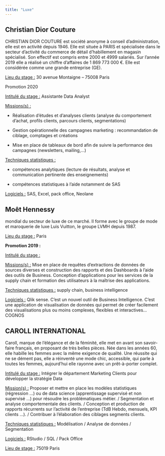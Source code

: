 ---
title: "Luxe"
---

## **Christian Dior Couture**

CHRISTIAN DIOR COUTURE est société anonyme à conseil d'administration, elle est en activité depuis 1946. Elle est située à PARIS et spécialisée dans le secteur d'activité du commerce de détail d'habillement en magasin spécialisé. Son effectif est compris entre 2000 et 4999 salariés. Sur l'année 2019 elle a réalisé un chiffre d'affaires de 1 869 773 000 €. Elle est considérée comme une grande entreprise (GE).

[Lieu du stage :]{.underline} 30 avenue Montaigne -- 75008 Paris

Promotion 2020

[Intitulé du stage :]{.underline} Assistante Data Analyst

[Missions(s) :]{.underline}

-   Réalisation d'études et d'analyses clients (analyse du comportement d'achat, profils clients, parcours clients, segmentations)

-   Gestion opérationnelle des campagnes marketing : recommandation de ciblage, comptages et créations

-   Mise en place de tableaux de bord afin de suivre la performance des campagnes (newsletters, mailing,...)

[Techniques statistiques :]{.underline}

-   compétences analytiques (lecture de résultats, analyse et communication pertinente des enseignements)

-   compétences statistiques à l'aide notamment de SAS

[Logiciels :]{.underline} SAS, Excel, pack office, Neolane

## **Moêt Hennessy**

mondial du secteur de luxe de ce marché. Il forme avec le groupe de mode et maroquerie de luxe Luis Vuitton, le groupe LVMH depuis 1987.

[Lieu du stage :]{.underline} Paris

**Promotion 2019 :**

[Intitulé du stage :]{.underline}

[Missions(s) :]{.underline} Mise en place de requêtes d'extractions de données de sources diverses et construction des rapports et des Dashboards à l'aide des outils de Business. Conception d'applications pour les services de la supply chain et formation des utilisateurs à la maîtrise des applications.

[Techniques statistiques :]{.underline} supply chain, business intelligence

[Logiciels :]{.underline} Qlik sense. C'est un nouvel outil de Business Intelligence. C'est une application de visualisation de données qui permet de créer facilement des visualisations plus ou moins complexes, flexibles et interactives...COGNOS

## **CAROLL INTERNATIONAL**

Caroll, marque de l'élégance et de la féminité, elle met en avant son savoir-faire français, en proposant de très belles pièces. Née dans les années 60, elle habille les femmes avec la même exigence de qualité. Une réussite qui ne se dément pas, elle a réinventé une mode chic, accessible, qui parle à toutes les femmes, aujourd'hui elle rayonne avec un prêt-à-porter complet.

[Intitulé du stage :]{.underline} Intégrer le département Marketing Clients pour développer la stratégie Data

[Mission(s) :]{.underline} Proposer et mettre en place les modèles statistiques (régression ...) ou de data science (apprentissage supervisé et non supervisé ...) pour résoudre les problématiques métier. / Segmentation et analyse comportementale des clients. / Conception et production de rapports récurrents sur l'activité de l'entreprise (TdB Hebdo, mensuels, KPI clients ...). / Contribuer à l'élaboration des ciblages segments clients.

[Techniques statistiques :]{.underline} Modélisation / Analyse de données / Segmentation

[Logiciels :]{.underline} RStudio / SQL / Pack Office

[Lieu de stage :]{.underline} 75019 Paris
